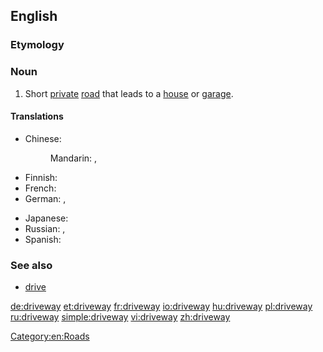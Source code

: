 ==English==

===Etymology===
{{compound|drive|way}}

===Noun===
{{wikipedia}}
{{en-noun}}

# {{US}} Short [[private]] [[road]] that leads to a [[house]] or [[garage]].

====Translations====
{{trans-top|short private road}}
* Chinese:
*: Mandarin: {{t|zh|車道|sc=Hani}}, {{t|zh|车道|tr=chēdào|sc=Hani}}
* Finnish: {{t-|fi|ajotie}}
* French: {{t+|fr|allée}}
* German: {{t|de|Auffahrt|f}}, {{t|de|Zufahrt|f}}
{{trans-mid}}
* Japanese: {{t|ja|私道|tr=しどう, shidō|sc=Jpan}}
* Russian: {{t|ru|подъездная дорожка|f|tr=pod”jezdnája doróžka|sc=Cyrl}}, {{t|ru|проезд|m|tr=projézd|sc=Cyrl}}
* Spanish: {{t+|es|calzada}}
{{trans-bottom}}

===See also===
* [[drive]] {{British}}

[[Category:en:Roads]]

[[de:driveway]]
[[et:driveway]]
[[fr:driveway]]
[[io:driveway]]
[[hu:driveway]]
[[pl:driveway]]
[[ru:driveway]]
[[simple:driveway]]
[[vi:driveway]]
[[zh:driveway]]